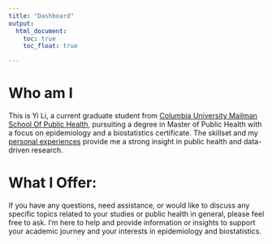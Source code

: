 ```yaml
---
title: "Dashboard"
output: 
  html_document:
    toc: true
    toc_float: true

---
```


# Who am I

This is Yi Li, a current graduate student from [Columbia University Mailman School Of Public Health](https://www.publichealth.columbia.edu/), pursuiting a degree in Master of Public Health with a focus on epidemiology and a biostatistics certificate. The skillset and my [personal experiences](Resume.html) provide me a strong insight in public health and data-driven research.

# What I Offer:

If you have any questions, need assistance, or would like to discuss any specific topics related to your studies or public health in general, please feel free to ask. I'm here to help and provide information or insights to support your academic journey and your interests in epidemiology and biostatistics.


